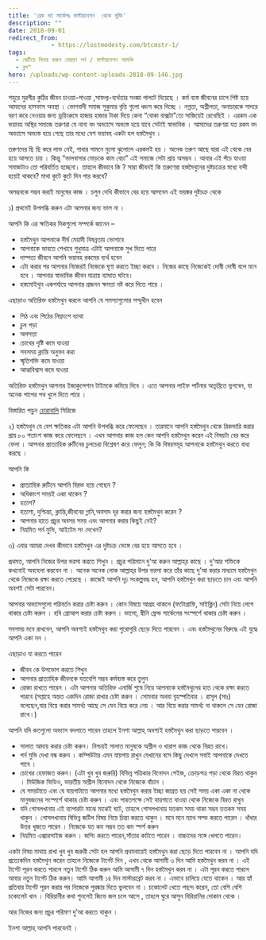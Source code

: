 ```yaml
---
title: 'ব্রেক দ্যা সার্কেলঃ মাস্টারবেশন  থেকে মুক্তি'
description: ""
date: 2018-09-01
redirect_from: 
            - https://lostmodesty.com/btcmstr-1/
tags: 
  - ঝেটিয়ে বিদায় করুন বেয়াড়া পর্ন / মাস্টারবেশন আসক্তি
  - ব্লগ"
hero: /uploads/wp-content-uploads-2018-09-146.jpg
---
```

শহুরে মুরগীর কুঠির জীবন চাওয়া-পাওয়া ,সাফল্য-ব্যর্থতার সংজ্ঞা পালটে দিয়েছে । কর্ম ব্যস্ত জীবনের চাপে পিষ্ট হয়ে আমাদের হাসফাস অবস্থা । ভোগবাদী সমাজ সুকুমার বৃত্তি গুলো ধ্বংস করে দিচ্ছে । নগ্নতা, অশ্লীলতা, অনাচারকে সাদরে বরণ করে নেওয়ার জন্য ড্রয়িংরুমে হাজার হাজার টাকা দিয়ে কেনা “বোকা বাক্সটা”তো সাজিয়েই রেখেছিই । এরকম এক ভয়াবহ অস্থির সমাজে তরুণরা যে নানা বদ অভ্যাসে অভ্যস্ত হয়ে যাবে সেটাই স্বাভাবিক । আমাদের তরুণরা যত রকম বদ অভ্যাসে অভ্যস্ত হয়ে গেছে তার মধ্যে বেশ ভয়াবহ একটা হল হস্তমৈথুন ।

তরুণদের ছি ছি করে লাভ নেই, গাধার সামনে মুলো ঝুলোলে এরকমই হয় । অনেক তরুণ আছে যারা এই থেকে বের হয়ে আসতে চায় । কিন্তু “ভালবাসার মোড়কে কাম বেচা” এই সমাজে সেটা প্রায় অসম্ভব । আবার এই পঁচে যাওয়া সমাজটাও তো পরিবর্তিত হচ্ছেনা। তাহলে কীভাবে কি ? সারা জীবনই কি তরুণেরা হস্তমৈথুনের দুষ্টচক্রের মধ্যে বন্দী হয়েই থাকবে? মাথা কুটে কুটে দিন পার করবে?

অসম্ভবকে সম্ভব করাই মানুষের কাজ । চলুন দেখি কীভাবে বের হয়ে আসবেন এই ভয়ঙ্কর দুষ্টচক্র থেকে

১) প্রথমেই উপলব্ধি করুন এটা আপনার জন্য ভাল না ।

আপনি কি এর ক্ষতিকর দিকগুলো সম্পর্কে জানেন –

- হস্তমৈথুন আপনাকে দীর্ঘ মেয়াদী বিষন্নতায় ভোগাবে
- আপনাকে ভাবতে শেখাবে শুধুমাত্র এটাই আপনাকে সুখ দিতে পারে
- দাম্পত্য জীবনে আপনি ভয়াবহ রকমের ব্যর্থ হবেন
- এটা করার পর আপনার নিজেরই নিজেকে ঘৃণা করতে ইচ্ছা করবে । নিজের কাছে নিজেকেই দোষী দোষী বলে মনে হবে । আপনার স্বাভাবিক জীবন যাত্রায় ব্যাঘাত ঘটবে।
- হস্তমোইথুন একপর্যায়ে আপনার প্রজনন ক্ষমতা নষ্ট করে দিতে পারে ।

এছাড়াও অতিরিক্ত হস্তমৈথুন করলে আপনি যে সমস্যাগুলোর সম্মুখীন হবেন

- পিঠ এবং পিঠের নিম্নাংশে ব্যাথা
- চুল পড়া
- অলসতা
- চোখের দৃষ্টি কমে যাওয়া
- সবসময় ক্লান্তি অনুভব করা
- স্মৃতিশক্তি কমে যাওয়া
- আত্মবিশ্বাস কমে যাওয়া

অতিরিক্ত হস্তমৈথুন আপনার ইজাকুলেশান টাইমকে কমিয়ে দিবে । এতে আপনার লাইফ পার্টনার অতৃপ্তিতে ভুগবেন, যা অনেক পাপের পথ খুলে দিতে পারে ।

বিস্তারিত পড়ুন [চোরাবালি](http://lostmodesty.blogspot.com/search/label/%E0%A6%9A%E0%A7%8B%E0%A6%B0%E0%A6%BE%E0%A6%AC%E0%A6%BE%E0%A6%B2%E0%A6%BF) সিরিজে

২) হস্তমৈথুন যে বেশ ক্ষতিকর এটা আপনি উপলব্ধি করে ফেলেছেন । তারমানে আপনি হস্তমৈথুন থেকে রিকভারি করার প্রায় ৮০ শতাংশ কাজ করে ফেলেছনে । এখন আপনার কাজ হল কেন আপনি হস্তমৈথুন করেন এই বিষয়টা বের করে ফেলা । আপনার প্রাত্যাহিক রুটিনের চুলচেরা বিশ্লেষণ করে ফেলুন; কি কি বিষয়সমূহ আপনাকে হস্তমৈথুন করতে বাধ্য করছে ।

আপনি কি

- প্রাত্যাহিক রুটিনে আপনি বিরক্ত হয়ে গেছেন ?
- অধিকাংশ সময়ই একা থাকেন ?
- হতাশ?
- হতাশা, দুশ্চিন্তা, ক্লান্তি,জীবনের গ্লানি,অবসাদ দূর করার জন্য হস্তমৈথুন করেন ?
- আপনার হাতে প্রচুর অবসর সময় এবং আপনার করার কিছুই নেই?
- নিয়মিত পর্ন মুভি, আইটেম সং দেখেন?

৩) এবার আমরা দেখব কীভাবে হস্তমৈথুন এর দুষ্টচক্র ভেঙ্গে বের হয়ে আসতে হবে ।

প্রথমত, আপনি নিজের উপর ভরসা করতে শিখুন । প্রচুর পরিমানে দু’আ করুন আল্লাহ্‌র কাছে । দু’আর শক্তিকে কখনোই অবহেলা করবেন না । অনেক অনেক লোক আল্লাহ্‌র উপর ভরসা করে তাঁর কাছে দু’আ করার মাধ্যমে হস্তমৈথুন থেকে নিজেকে রক্ষা করতে পেরেছে । কাজেই আপনি দৃঢ় সংকল্পবদ্ধ হন, আপনি হস্তমৈথুন করা ছাড়তে চান এবং আপনি অবশই সেটা পারবেন।

আপনার অভ্যাসগুলো পরিবর্তন করার চেষ্টা করুন । কোন বিষয়ে আগ্রহ থাকলে (ফটোগ্রাফি, সাইক্লিং) সেটা নিয়ে লেগে থাকার চেষ্টা করুন । হবি গ্রোআপ করার চেষ্টা করুন । ভালো, দ্বীনি ফ্রেন্ড সার্কেলের সংস্পর্শে থাকার চেষ্টা করুন ।

সবসময় মনে রাখবেন, আপনি অবশ্যই হস্তমৈথুন করা পুরোপুরি ছেড়ে দিতে পারবেন । এবং হস্তমৈথুনের বিরুদ্ধে এই যুদ্ধে আপনি একা নন ।

এছাড়াও যা করতে পারেন

- জীবন কে উপভোগ করতে শিখুন
- আপনার প্রাত্যাহিক জীবনকে যতবেশি সম্ভব কর্মব্যস্ত করে তুলুন
- রোজা রাখতে পারেন । এটা আপনার অতিরিক্ত এনার্জি শুষে নিয়ে আপনাকে হস্তমৈথুনের হাত থেকে রক্ষা করতে পারবে (সপ্তাহে অন্তত একদিন রোজা রাখার চেষ্টা করুন । সোমবার অথবা বৃহস্পতিবার । রাসূল (সাঃ) বলেছেন,যার বিয়ে করার সামর্থ্য আছে সে যেন বিয়ে করে নেয় । আর বিয়ে করার সামর্থ্য না থাকলে সে যেন রোজা রাখে।)

আপনি যদি কতগুলো অভ্যাস বদলাতে পারেন তাহলে ইনশা আল্লাহ্‌ অবশ্যই হস্তমৈথুন করা ছাড়তে পারবেন ।

- সালাত আদায় করার চেষ্টা করুন। নিশ্চয়ই সালাত মানুষকে অশ্লীল ও খারাপ কাজ থেকে বিরত রাখে।
- পর্ন মুভি দেখা বন্ধ করুন । কম্পিউটার এমন যায়গায় রাখুন যেখানের বসে কিছু দেখলে সবাই আপনাকে দেখতে পাবে ।
- চোখের হেফাজত করুন। (এটা খুব খুব জরুরি) বিভিন্ন পত্রিকার বিনোদন পেইজ, ক্রোড়পত্র পড়া থেকে বিরত থাকুন । মিউজিক ভিডিও, ভারতীয় অশ্লীল বিনোদন থেকে নিজেকে বাঁচান ।
- যে সময়টাতে এবং যে যায়গাটাতে আপনার মধ্যে হস্তমৈথুন করার ইচ্ছা জাগ্রত হয় সেই সময় একা একা না থেকে মানুষজনের সংস্পর্শে থাকার চেষ্টা করুন । এবং পারতপক্ষে সেই যায়গাতে যাওয়া থেকে নিজেকে বিরত রাখুন
- যদি গোসলখানায় এই ব্যাপারটা মাঝে মাঝেই ঘটে, তাহলে গোসলখানায় যতকম সময় থাকা সম্ভব ততকম সময় থাকুন । গোসলখানায় বিভিন্ন জটিল বিষয় নিয়ে চিন্তা করতে থাকুন । মনে মনে ম্যাথ সল্ভ করতে পারেন । ধাঁধার উত্তর খুজতে পারেন । নিজেকে যত কম সম্ভব তত কম স্পর্শ করুন
- নিয়মিত এক্সারসাইজ করুন । জগিং করতে পারেন,সাঁতার কাটতে পারেন । বাচ্চাদের সঙ্গে খেলতে পারেন।

একটা বিষয় মাথায় রাখা খুব খুব জরুরী সেটা হল আপনি প্রথমবারেই হস্তমৈথুন করা ছেড়ে দিতে পারবেন না । আপনি যদি প্রত্যেকদিন হস্তমৈথুন করেন তাহলে নিজেকে টার্গেট দিন , এখন থেকে আগামী ৩ দিন আমি হস্তমৈথুন করব না । এই টার্গেট পূরন করতে পারলে নতুন টার্গেট ঠিক করুন আমি আগামী ৭ দিন হস্তমৈথুন করব না । এটা পূরন করতে পারলে আবার নতুন টার্গেট ঠিক করুন। আমি আগামী ১৪ দিন মাস্টারব্রেট করব না । এভাবে চালিয়ে যেতে থাকেন । আর হ্যাঁ প্রতিবার টার্গেট পূরন করার পর নিজেকে পুরষ্কার দিতে ভুলবেন না । চকোলেট খেতে পছন্দ করেন, তো বেশি বেশি চকোলেট খান । বিরিয়ানীর কথা শুনলেই জিভে জল চলে আসে , তাহলে ঘুরে আসুন বিরিয়ানির দোকান থেকে ।

আর নিজের জন্য প্রচুর পরিমাণ দু’আ করতে থাকুন ।

ইনশা আল্লাহ্‌ আপনি পারবেনই ।
